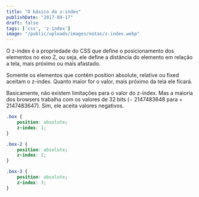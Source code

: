 ---
title: "O básico do z-index"
publishDate: "2017-09-17"
draft: false
tags: ['css', 'z-index']
image: "/public/uploads/images/notas/z-index.webp"
---

O z-index é a propriedade do CSS que define o posicionamento dos elementos no eixo Z, ou seja, ele define a distância do elemento em relação a tela, mais próximo ou mais afastado.

Somente os elementos que contém position absolute, relative ou fixed aceitam o z-index. Quanto maior for o valor, mais próximo da tela ele ficará.

Basicamente, não existem limitações para o valor do z-index. Mas a maioria dos browsers trabalha com os valores de 32 bits (− 2147483648 para + 2147483647). Sim, ele aceita valores negativos.

```css
.box {
    position: absolute;
    z-index: 1;
}

.box-2 {
    position: absolute;
    z-index: 2;
}

.box-3 {
    position: absolute;
    z-index: 3;
}
```